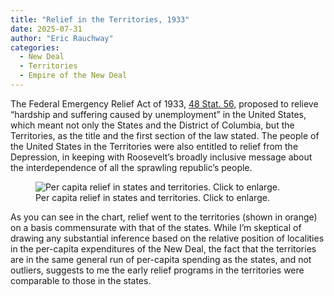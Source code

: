 ```yaml
---
title: "Relief in the Territories, 1933"
date: 2025-07-31
author: "Eric Rauchway"
categories:
  - New Deal
  - Territories
  - Empire of the New Deal
---
```


The Federal Emergency Relief Act of 1933, [48 Stat. 56,](https://uscode.house.gov/statviewer.htm?volume=48&page=55) proposed to relieve "hardship and suffering caused by unemployment" in the United States, which meant not only the States and the District of Columbia, but the Territories, as the title and the first section of the law stated. The people of the United States in the Territories were also entitled to relief from the Depression, in keeping with Roosevelt's broadly inclusive message about the interdependence of all the sprawling republic's people.

![Per capita relief in states and territories. Click to enlarge.](./pc_relief.png){.lightbox}

As you can see in the chart, relief went to the territories (shown in orange) on a basis commensurate with that of the states. While I'm skeptical of drawing any substantial inference based on the relative position of localities in the per-capita expenditures of the New Deal, the fact that the territories are in the same general run of per-capita spending as the states, and not outliers, suggests to me the early relief programs in the territories were comparable to those in the states.